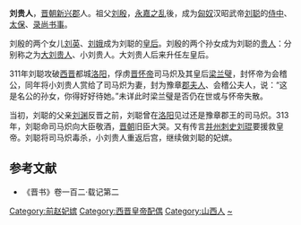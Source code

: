 '''刘贵人'''，[[晋朝|晋朝]][[新兴郡_(建安)|新兴郡]]人。祖父[[刘殷_(晋朝)|刘殷]]，[[永嘉之乱|永嘉之乱]]後，成为[[匈奴|匈奴]]汉昭武帝[[刘聪|刘聪]]的[[侍中|侍中]]、[[太保|太保]]、[[录尚书事|录尚书事]]。

刘殷的两个女儿[[刘英_(汉昭武帝)|刘英]]、[[前赵武宣皇后|刘娥]]成为刘聪的[[皇后|皇后]]。刘殷的两个孙女成为刘聪的[[贵人|贵人]]：分别称之为[[刘左皇后|大刘贵人]]、小刘贵人。大刘贵人后来升任左皇后。

311年刘聪攻破[[西晋|西晋]]都城[[洛阳|洛阳]]，俘虏[[晋怀帝|晋怀帝]]司马炽及其皇后[[梁兰璧|梁兰璧]]，封怀帝为会稽公，同年将小刘贵人赏给了司马炽为妻，封为豫章[[郡夫人|郡夫人]]、会稽公夫人，说：“这是名公的孙女，你得好好待她。”未详此时梁兰璧是否仍在世或与怀帝失散。

当初，刘聪的父亲[[刘渊|刘渊]]反晋之前，刘聪曾在[[洛阳|洛阳]]见过还是豫章郡王的司马炽。313年，刘聪命司马炽向大臣敬酒，[[晋朝|晋朝]]旧臣大哭。又有传言[[并州|并州]][[刺史|刺史]][[刘琨|刘琨]]要援救皇帝。刘聪将司马炽毒杀，小刘贵人重返后宫，继续做刘聪的妃嫔。

==参考文献==
*《晋书》卷一百二·载记第二

{{晉朝皇后}}
{{DEFAULTSORT:L}}
[[Category:前赵妃嫔|Category:前赵妃嫔]]
[[Category:西晋皇帝配偶|Category:西晋皇帝配偶]]
[[Category:山西人|Category:山西人]]
[[Category:刘姓|~]]